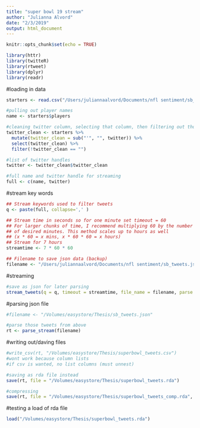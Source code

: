 ```yaml
---
title: "super bowl 19 stream"
author: "Julianna Alvord"
date: "2/3/2019"
output: html_document
---
```


```r
knitr::opts_chunk$set(echo = TRUE)

library(httr)
library(twitteR)
library(rtweet)
library(dplyr)
library(readr)
```

#loading in data
```r
starters <- read.csv("/Users/juliannaalvord/Documents/nfl sentiment/sb_starters.csv", stringsAsFactors = FALSE)

#pulling out player names
name <- starters$players

#cleaning twitter column, selecting that column, then filtering out those without twitter handle
twitter_clean <- starters %>%
  mutate(twitter_clean = sub("'", "", twitter)) %>%
  select(twitter_clean) %>%
  filter(!twitter_clean == "")

#list of twitter handles
twitter <- twitter_clean$twitter_clean

#full name and twitter handle for streaming
full <- c(name, twitter)
```

#stream key words
```r
## Stream keywords used to filter tweets
q <- paste(full, collapse=',' )

## Stream time in seconds so for one minute set timeout = 60
## For larger chunks of time, I recommend multiplying 60 by the number
## of desired minutes. This method scales up to hours as well
## (x * 60 = x mins, x * 60 * 60 = x hours)
## Stream for 7 hours
streamtime <- 7 * 60 * 60

## Filename to save json data (backup)
filename <- "/Users/juliannaalvord/Documents/nfl sentiment/sb_tweets.json"
```

#streaming
```r
#save as json for later parsing
stream_tweets(q = q, timeout = streamtime, file_name = filename, parse = FALSE, language = "en")
```

#parsing json file
```r
#filename <- "/Volumes/easystore/Thesis/sb_tweets.json"

#parse those tweets from above
rt <- parse_stream(filename)
```

#writing out/daving files
```r
#write_csv(rt, "/Volumes/easystore/Thesis/superbowl_tweets.csv")
#wont work because column lists
#if csv is wanted, no list columns (must unnest)

#saving as rda file instead
save(rt, file = "/Volumes/easystore/Thesis/superbowl_tweets.rda")

#compressing
save(rt, file = "/Volumes/easystore/Thesis/superbowl_tweets_comp.rda", compress = "xz")
```

#testing a load of rda file
```r
load("/Volumes/easystore/Thesis/superbowl_tweets.rda")
```

